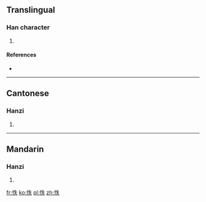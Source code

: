 ==Translingual==

===Han character===
{{Han char|rn=61|rad=心|as=05|sn=8|four=9503<sub>0</sub>|canj=心竹手人 (PHQO)|ids=⿰[[忄]][[失]]}}

# {{defn|Han|sort=心05}}

====References====
* {{Han ref|kx=0381.170|dkj=10471|dj=0710.020|hdz=42286.050|uh=6022|ud=24610|bh=CCA8|bd=52392}}

----

==Cantonese==

===Hanzi===
{{yue-hanzi|jyut=dat6|y=dat6}}

# {{defn|lang=yue|sort=心05}}

----

==Mandarin==

===Hanzi===
{{cmn-hanzi|pin=[[tū]] ([[tu1]])|wg=t'u<sup>1</sup>}}

# {{defn|lang=cmn|sort=心05}}

[[fr:怢]]
[[ko:怢]]
[[pl:怢]]
[[zh:怢]]